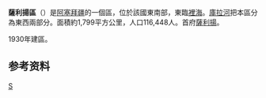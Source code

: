{{Infobox settlement
| name = 薩利揚區
| other_name                   = Salyan District
| type                   = [[阿塞拜疆行政区划|区]]
| image_map              = Salyan District in Azerbaijan 2021.svg
| map_caption            = 在阿塞拜疆的位置
| parts_type             = 定居点<ref name="preslib">{{cite web |url=https://files.preslib.az/projects/azerbaijan/gl2.pdf |title=İnzibati-ərazi vahidləri |author=<!--Not stated--> |date= |website=preslib.az |publisher= |access-date=28 February 2021 |quote= |archive-date=2021-05-12 |archive-url=https://web.archive.org/web/20210512173320/https://files.preslib.az/projects/azerbaijan/gl2.pdf |dead-url=no }}</ref>
| parts                  = 51
| established_title      = 建立
| established_date       = 1930-08-08
| subdivision_type       = [[国家|国家]]
| subdivision_name       = {{flag|Azerbaijan}}
| subdivision_type1      = [[阿塞拜疆行政区划|经济区]]
| subdivision_name1      = {{tsl|en|Aran Economic Region||Aran}}
| population_as_of       = {{tsl|en|Census in Azerbaijan||2020}}
| population_total       = 139900
| population_footnotes   = <ref name="statgov">{{cite web |url=https://www.stat.gov.az/source/demoqraphy/ap/az/population_2020.zip |title=Population of Azerbaijan |author=<!--Not stated--> |date= |website=stat.gov.az |publisher=[[阿塞拜疆国家统计委员会|State Statistics Committee]] |access-date=22 February 2021 |quote= |archive-date=2020-06-30 |archive-url=https://web.archive.org/web/20200630134755/https://www.stat.gov.az/source/demoqraphy/ap/az/population_2020.zip |dead-url=no }}</ref>
| area_total_km2         = 1600
| population_density_km2 = auto
| postal_code            = 5200
| seat_type              = 首府
| seat = {{tsl|en|Salyan, Azerbaijan||Salyan}}
| timezone = [[阿塞拜疆标准时间|AZT]]
| utc_offset = +4
| website = {{URL|salyan-ih.gov.az}}
}}
'''薩利揚區'''（{{lang-az|Salyan rayonu}}）是[[阿塞拜疆|阿塞拜疆]]的一個區，位於該國東南部，東臨[[裡海|裡海]]。[[庫拉河|庫拉河]]把本區分為東西兩部分。面積約1,799平方公里，人口116,448人。首府[[薩利揚|薩利揚]]。

1930年建區。

==参考资料==
{{refs}}

{{coord|display=title}}
{{亞塞拜然行政區劃}}
{{normdaten}}

[[Category:阿塞拜疆行政區劃|S]]
{{Azerbaijan-geo-stub}}